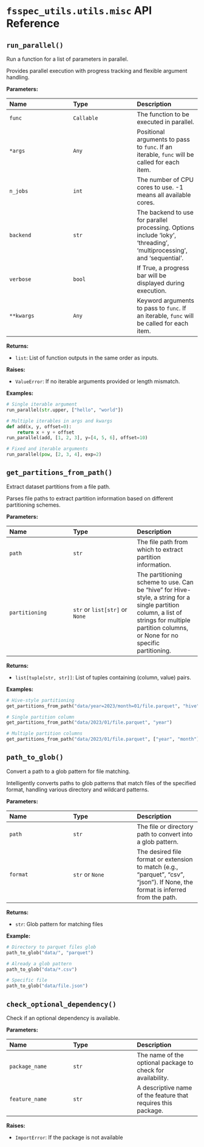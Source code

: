 # `fsspec_utils.utils.misc` API Reference

## `run_parallel()`

Run a function for a list of parameters in parallel.

Provides parallel execution with progress tracking and flexible argument handling.

**Parameters:**

| Name | Type | Description |
|:---|:---|:---|
| `func` | `Callable` | The function to be executed in parallel. |
| `*args` | `Any` | Positional arguments to pass to `func`. If an iterable, `func` will be called for each item. |
| `n_jobs` | `int` | The number of CPU cores to use. -1 means all available cores. |
| `backend` | `str` | The backend to use for parallel processing. Options include 'loky', 'threading', 'multiprocessing', and 'sequential'. |
| `verbose` | `bool` | If True, a progress bar will be displayed during execution. |
| `**kwargs` | `Any` | Keyword arguments to pass to `func`. If an iterable, `func` will be called for each item. |

**Returns:**

- `list`: List of function outputs in the same order as inputs.

**Raises:**

- `ValueError`: If no iterable arguments provided or length mismatch.

**Examples:**
```python
# Single iterable argument
run_parallel(str.upper, ["hello", "world"])

# Multiple iterables in args and kwargs
def add(x, y, offset=0):
    return x + y + offset
run_parallel(add, [1, 2, 3], y=[4, 5, 6], offset=10)

# Fixed and iterable arguments
run_parallel(pow, [2, 3, 4], exp=2)
```

## `get_partitions_from_path()`

Extract dataset partitions from a file path.

Parses file paths to extract partition information based on different partitioning schemes.

**Parameters:**

| Name | Type | Description |
|:---|:---|:---|
| `path` | `str` | The file path from which to extract partition information. |
| `partitioning` | `str` or `list[str]` or `None` | The partitioning scheme to use. Can be "hive" for Hive-style, a string for a single partition column, a list of strings for multiple partition columns, or None for no specific partitioning. |

**Returns:**

- `list[tuple[str, str]]`: List of tuples containing (column, value) pairs.

**Examples:**
```python
# Hive-style partitioning
get_partitions_from_path("data/year=2023/month=01/file.parquet", "hive")

# Single partition column
get_partitions_from_path("data/2023/01/file.parquet", "year")

# Multiple partition columns
get_partitions_from_path("data/2023/01/file.parquet", ["year", "month"])
```

## `path_to_glob()`

Convert a path to a glob pattern for file matching.

Intelligently converts paths to glob patterns that match files of the specified format, handling various directory and wildcard patterns.

**Parameters:**

| Name | Type | Description |
|:---|:---|:---|
| `path` | `str` | The file or directory path to convert into a glob pattern. |
| `format` | `str` or `None` | The desired file format or extension to match (e.g., "parquet", "csv", "json"). If None, the format is inferred from the path. |

**Returns:**

- `str`: Glob pattern for matching files

**Example:**
```python
# Directory to parquet files glob
path_to_glob("data/", "parquet")

# Already a glob pattern
path_to_glob("data/*.csv")

# Specific file
path_to_glob("data/file.json")
```

## `check_optional_dependency()`

Check if an optional dependency is available.

**Parameters:**

| Name | Type | Description |
|:---|:---|:---|
| `package_name` | `str` | The name of the optional package to check for availability. |
| `feature_name` | `str` | A descriptive name of the feature that requires this package. |

**Raises:**

- `ImportError`: If the package is not available